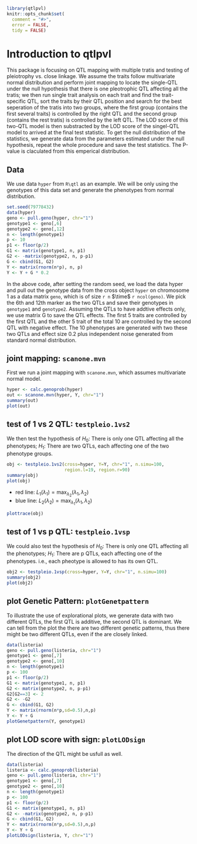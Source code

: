 <!--
%\VignetteEngine{knitr}
%\VignetteIndexEntry{Introduction to qtlpvl}
-->

```r
library(qtlpvl)
knitr::opts_chunk$set(
  comment = "#>",
  error = FALSE,
  tidy = FALSE)
```

# Introduction to qtlpvl

This package is focusing on QTL mapping with multiple tratis and
testing of pleiotrophy vs. close linkage.  We assume the traits follow
multivariate normal distribution and perform joint mapping to locate
the single-QTL under the null hypothesis that there is one pleotrophic
QTL affecting all the tratis; we then run single trait analysis on
each trait and find the trait-specific QTL, sort the traits by their
QTL position and search for the best seperation of the tratis into two
groups, where the first group (contains the first several traits) is
controlled by the right QTL and the second group (contains the rest
tratis) is controlled by the left QTL. The LOD score of this two-QTL
model is then substracted by the LOD score of the singel-QTL model to
arrived at the final test statistic. To get the null distribution of
the statistics, we generate data from the parameters estimated under
the null hypothesis, repeat the whole procedure and save the test
statistics. The P-value is claculated from this emperical
distribution.



## Data

We use data `hyper` from `R\qtl` as an example. We will be only using
the genotypes of this data set and generate the phenotypes from normal
distribution. 

```r
set.seed(79778432)
data(hyper)
geno <- pull.geno(hyper, chr="1")
genotype1 <- geno[,6]
genotype2 <- geno[,12]
n <- length(genotype1)
p <- 10
p1 <- floor(p/2)
G1 <- matrix(genotype1, n, p1)
G2 <- -matrix(genotype2, n, p-p1)
G <- cbind(G1, G2)
Y <- matrix(rnorm(n*p), n, p)
Y <- Y + G * 0.2
```

In the above code, after setting the random seed, we load the data
hyper and pull out the genotype data from the cross object `hyper` on
chromosome 1 as a data matrix `geno`, which is of size `r n` $\time$
`r ncol(geno)`. We pick the 6th and 12th marker as the two QTLs and
save their genotypes in `genotype1` and `genotype2`. Assuming the QTLs
to have addtive effects only, we use matrix G to save the QTL effects.
The first 5 traits are controlled by the first QTL and the other 5
trait of the total 10 are controlled by the second QTL with negative
effect.  The 10 phenotypes are generated with two these two QTLs and
effect size 0.2 plus independent noise generated from standard normal
distribution.


## joint mapping: `scanone.mvn`

First we run a joint mapping with `scanone.mvn`, which assumes
multivariate normal model.  

```r
hyper <- calc.genoprob(hyper)
out <- scanone.mvn(hyper, Y, chr="1")
summary(out)
plot(out)
```

## test of 1 vs 2 QTL: `testpleio.1vs2`

We then test the hypothesis of $H_0$: There is only one QTL affecting
all the phenotypes; $H_1$: There are two QTLs, each affecting one of
the two phenotype groups. 

```r
obj <- testpleio.1vs2(cross=hyper, Y=Y, chr="1", n.simu=100,
                      region.l=19, region.r=90)
summary(obj)
plot(obj)
```
* red line: $L_1(\lambda_1) = \max_{\lambda_2} (\lambda_1, \lambda_2)$
* blue line: $L_2(\lambda_2) = \max_{\lambda_1} (\lambda_1, \lambda_2)$

```r
plottrace(obj)
```


## test of 1 vs p QTL: `testpleio.1vsp`
We could also test the hypothesis of $H_0$: There is only one QTL affecting
all the phenotypes; $H_1$: There are p QTLs, each affecting one of
the phenotypes. i.e., each pheotype is allowed to has its own QTL.

```r
obj2 <- testpleio.1vsp(cross=hyper, Y=Y, chr="1", n.simu=100)
summary(obj2)
plot(obj2)
```


## plot Genetic Pattern: `plotGenetpattern`

To illustrate the use of explorational plots, we generate data with
two different QTLs, the first QTL is additive, the second QTL is
dominant. We can tell from the plot the there are two different
genetic patterns, thus there might be two different QTLs, even if the
are closely linked.

```r
data(listeria)
geno <- pull.geno(listeria, chr="1")
genotype1 <- geno[,7]
genotype2 <- geno[,10]
n <- length(genotype1)
p <- 100
p1 <- floor(p/2)
G1 <- matrix(genotype1, n, p1)
G2 <- matrix(genotype2, n, p-p1)
G2[G2==3] <- 2
G2 <- -G2
G <- cbind(G1, G2)
Y <- matrix(rnorm(n*p,sd=0.5),n,p)
Y <- Y + G
plotGenetpattern(Y, genotype1)
```

## plot LOD score with sign: `plotLODsign` 
The direction of the QTL might be usfull as well.

```r
data(listeria)
listeria <- calc.genoprob(listeria)
geno <- pull.geno(listeria, chr="1")
genotype1 <- geno[,7]
genotype2 <- geno[,10]
n <- length(genotype1)
p <- 100
p1 <- floor(p/2)
G1 <- matrix(genotype1, n, p1)
G2 <- -matrix(genotype2, n, p-p1)
G <- cbind(G1, G2)
Y <- matrix(rnorm(n*p,sd=0.5),n,p)
Y <- Y + G
plotLODsign(listeria, Y, chr="1")
```


